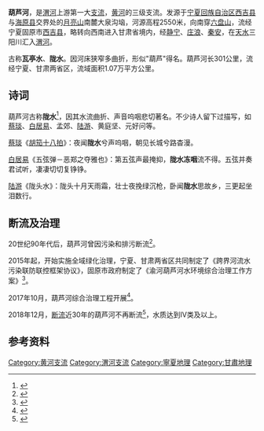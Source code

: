 '''葫芦河'''，是[[渭河|渭河]]上游第一大[[支流|支流]]，[[黄河|黄河]]的三级支流。发源于[[宁夏回族自治区|宁夏回族自治区]][[西吉县|西吉县]]与[[海原县|海原县]]交界处的[[月亮山|月亮山]]南麓大泉沟垴，河源高程2550米，向南穿[[六盘山|六盘山]]，流经宁夏固原市[[西吉县|西吉县]]，略转向西南进入甘肃省境内，经[[静宁|静宁]]、[[庄浪|庄浪]]、[[秦安|秦安]]，在[[天水|天水]]三阳川汇入[[渭河|渭河]]。

古称'''瓦亭水'''、'''陇水'''。因河床狭窄多曲折，形似"葫芦"得名。葫芦河长301公里，流经宁夏、甘肃两省区，流域面积1.07万平方公里。

== 诗词 ==
葫芦河古称'''陇水'''<ref>{{cite journal |author1=冯绳武 |title=从大地湾的遗存试论我国农业的源流 |journal=地理学报 |volume=第40卷 |issue=第3期 |page=207 |url=http://www.geog.com.cn/CN/article/downloadArticleFile.do?attachType=PDF&id=20410 |accessdate=2020-07-02 |archive-date=2020-07-04 |archive-url=https://web.archive.org/web/20200704102303/http://www.geog.com.cn/CN/article/downloadArticleFile.do?attachType=PDF&id=20410 |dead-url=no }}</ref>，因其水流曲折、声音呜咽悲切著名。不少诗人留下过描写，如[[蔡琰|蔡琰]]、[[白居易|白居易]]、孟郊、[[陆游|陆游]]、黄庭坚、元好问等。

[[蔡琰|蔡琰]]《[[胡笳十八拍|胡笳十八拍]]》：夜闻'''陇水'''兮声呜咽，朝见长城兮路杳漫。

[[白居易|白居易]]《五弦弹－恶郑之夺雅也》：第五弦声最掩抑，'''陇水冻咽'''流不得。五弦并奏君试听，凄凄切切复铮铮。

[[陆游|陆游]]《陇头水》：陇头十月天雨霜，壮士夜挽绿沉枪，卧闻'''陇水'''思故乡，三更起坐泪数行。

== 断流及治理 ==
20世纪90年代后，葫芦河曾因污染和排污断流<ref>{{cite web |author1=宁夏日报 |title=葫芦河大病初愈现芳华 |url=https://www.nxnews.net/ds/gydt/201808/t20180806_6007799.html |website=宁夏新闻网 |accessdate=2020-07-02 |archive-date=2020-07-02 |archive-url=https://web.archive.org/web/20200702165657/https://www.nxnews.net/ds/gydt/201808/t20180806_6007799.html |dead-url=no }}</ref>。

2015年起，开始实施全域绿化治理，宁夏、甘肃两省区共同制定了《跨界河流水污染联防联控框架协议》，固原市政府制定了《渝河葫芦河水环境综合治理工作方案》<ref>{{cite web |author1=邢纪国 |author2=叶阳欢 |title=宁夏多举措治理葫芦河渝河水污染 |url=http://www.crd.net.cn/2015-04/02/content_15274566.htm |website=中国改革报》 |accessdate=2020-07-02 |archive-date=2020-07-03 |archive-url=https://web.archive.org/web/20200703020922/http://www.crd.net.cn/2015-04/02/content_15274566.htm |dead-url=no }}</ref>。

2017年10月，葫芦河综合治理工程开展<ref>{{cite web |title=一组图带你游西吉葫芦河 |url=http://www.nxbbs.cc/wap/20144-1.html |website=宁夏论坛 |accessdate=2020-07-02 |archive-date=2020-07-02 |archive-url=https://web.archive.org/web/20200702165817/http://www.nxbbs.cc/wap/20144-1.html |dead-url=no }}</ref>。

2018年12月，[[断流|断流]]近30年的葫芦河不再断流<ref>{{cite web |author1=温竞华 |author2=曹江涛 |title=葫芦河的“新生” |url=http://www.xinhuanet.com/local/2018-12/23/c_1123891319.htm |website=新华网 |accessdate=2020-07-02 |archive-date=2020-08-09 |archive-url=https://web.archive.org/web/20200809203118/http://www.xinhuanet.com/local/2018-12/23/c_1123891319.htm |dead-url=no }}</ref>，水质达到Ⅳ类及以上。

== 参考资料 ==
{{Reflist}}

{{黄河|nocat}}


[[Category:黄河支流|Category:黄河支流]]
[[Category:渭河支流|Category:渭河支流]]
[[Category:寧夏地理|Category:寧夏地理]]
[[Category:甘肅地理|Category:甘肅地理]]